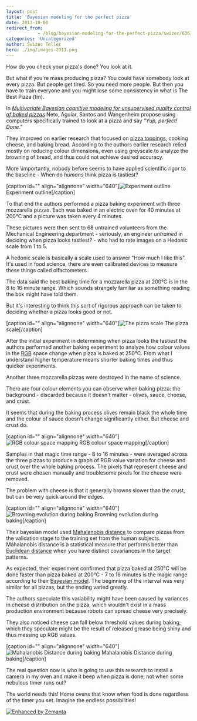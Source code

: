 ```yaml
---
layout: post
title: 'Bayesian modeling for the perfect pizza'
date: 2013-10-08
redirect_from: 
            - /blog/bayesian-modeling-for-the-perfect-pizza/swizec/6361
categories: 'Uncategorized'
author: Swizec Teller
hero: ./img/images-2311.png
---
```

How do you check your pizza's done? You look at it.



But what if you're mass producing pizza? You could have somebody look at every pizza. But people get tired. So you need more people. But then you have to train everyone and you might lose some consistency in what is The Best Pizza (tm).



In [_Multivariate Bayesian cognitive modeling for unsupervised quality control of baked pizzas_](http://link.springer.com/article/10.1007%2Fs00138-011-0339-7) Neto, Aguiar, Santos and Wangenheim propose using computers specifically trained to look at a pizza and say _"Yup, perfect! Done."_



They improved on earlier research that focused on [pizza toppings](http://en.wikipedia.org/wiki/Pizza "Pizza"), cooking cheese, and baking bread. According to the authors earlier research relied mostly on reducing colour dimensions, even using greyscale to analyze the browning of bread, and thus could not achieve desired accuracy.



More \\importantly, nobody before seems to have applied scientific rigor to the baseline - When do _humans_ think pizza is tastiest?



\[caption id="" align="alignnone" width="640"]![Experiment outline](./img/images-2311.png "Experiment outline") Experiment outline\[/caption]



To that end the authors performed a pizza baking experiment with three mozzarella pizzas. Each was baked in an electric oven for 40 minutes at 200°C and a picture was taken every 4 minutes.



These pictures were then sent to 68 untrained volunteers from the Mechanical Engineering department - seriously, an engineer _untrained_ in deciding when pizza looks tastiest? - who had to rate images on a Hedonic scale from 1 to 5.



A hedonic scale is basically a scale used to answer "How much I like this". It's used in food science, there are even calibrated devices to measure these things called olfactometers.



The data said the best baking time for a mozzarella pizza at 200°C is in the 8 to 16 minute range. Which sounds strangely familiar as something reading the box might have told them.



But it's interesting to think this sort of rigorous approach can be taken to deciding whether a pizza looks good or not.



\[caption id="" align="alignnone" width="640"]![The pizza scale](./img/images-2312.png "The pizza scale") The pizza scale\[/caption]



After the initial experiment in determining when pizza looks the tastiest the authors performed another baking experiment to analyze how colour values in the [RGB](http://en.wikipedia.org/wiki/RGB_color_model "RGB color model") space change when pizza is baked at 250°C. From what I understand higher temperature means shorter baking times and thus quicker experiments.



Another three mozzarella pizzas were destroyed in the name of science.



There are four colour elements you can observe when baking pizza: the background - discarded because it doesn't matter - olives, sauce, cheese, and crust.



It seems that during the baking process olives remain black the whole time and the colour of sauce doesn't change significantly either. But cheese and crust do.



\[caption id="" align="alignnone" width="640"]![RGB colour space mapping](./img/images-2313.png "RGB colour space mapping") RGB colour space mapping\[/caption]



Samples in that magic time range - 8 to 16 minutes - were averaged across the three pizzas to produce a graph of RGB value variation for cheese and crust over the whole baking process. The pixels that represent cheese and crust were chosen manually and troublesome pixels for the cheese were removed.



The problem with cheese is that it generally browns slower than the crust, but can be very quick around the edges.



\[caption id="" align="alignnone" width="640"]![Browning evolution during baking](./img/images-2316.png "Browning evolution during baking") Browning evolution during baking\[/caption]



Their bayesian model used [Mahalanobis distance](http://en.wikipedia.org/wiki/Mahalanobis_distance "Mahalanobis distance") to compare pizzas from the validation stage to the training set from the human subjects. Mahalanobis distance is a statistical measure that performs better than [Euclidean distance](http://en.wikipedia.org/wiki/Euclidean_distance "Euclidean distance") when you have distinct covariances in the target patterns.



As expected, their experiment confirmed that pizza baked at 250°C will be done faster than pizza baked at 200°C - 7 to 16 minutes is the magic range according to their [Bayesian model](http://en.wikipedia.org/wiki/Bayesian_network "Bayesian network"). The beginning of the interval was very similar for all pizzas, but the ending varied greatly.



The authors speculate this variability might have been caused by variances in cheese distribution on the pizza, which wouldn't exist in a mass production environment because robots can spread cheese very precisely.



They also noticed cheese can fall below threshold values during baking, which they speculate might be the result of released grease being shiny and thus messing up RGB values.



\[caption id="" align="alignnone" width="640"]![Mahalanobis Distance during baking](./img/images-2315.png "Mahalanobis Distance during baking") Mahalanobis Distance during baking\[/caption]



The real question now is who is going to use this research to install a camera in my oven and make it beep when pizza is done, not when some nebulous timer runs out?



The world needs this! Home ovens that know when food is done regardless of the timer you set. Imagine the endless possibilities!

[![Enhanced by Zemanta](http://img.zemanta.com/zemified_e.png?x-id=65125c57-33a5-46ee-b605-aaee82183407)](http://www.zemanta.com/?px "Enhanced by Zemanta")